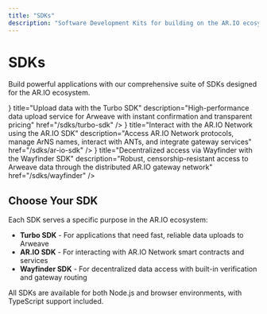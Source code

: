 ```yaml
---
title: "SDKs"
description: "Software Development Kits for building on the AR.IO ecosystem"
---
```



# SDKs

Build powerful applications with our comprehensive suite of SDKs designed for the AR.IO ecosystem.

<Cards>
  <Card
    icon={<Image src="/turbo.svg" alt="Turbo SDK" width={24} height={24} />}
    title="Upload data with the Turbo SDK"
    description="High-performance data upload service for Arweave with instant confirmation and transparent pricing"
    href="/sdks/turbo-sdk"
  />
  <Card
    icon={<Image src="/ario.svg" alt="AR.IO SDK" width={24} height={24} />}
    title="Interact with the AR.IO Network using the AR.IO SDK"
    description="Access AR.IO Network protocols, manage ArNS names, interact with ANTs, and integrate gateway services"
    href="/sdks/ar-io-sdk"
  />
  <Card
    icon={<Image src="/wayfinder.svg" alt="Wayfinder SDK" width={24} height={24} />}
    title="Decentralized access via Wayfinder with the Wayfinder SDK"
    description="Robust, censorship-resistant access to Arweave data through the distributed AR.IO gateway network"
    href="/sdks/wayfinder"
  />
</Cards>

## Choose Your SDK

Each SDK serves a specific purpose in the AR.IO ecosystem:

- **Turbo SDK** - For applications that need fast, reliable data uploads to Arweave
- **AR.IO SDK** - For interacting with AR.IO Network smart contracts and services  
- **Wayfinder SDK** - For decentralized data access with built-in verification and gateway routing

All SDKs are available for both Node.js and browser environments, with TypeScript support included.